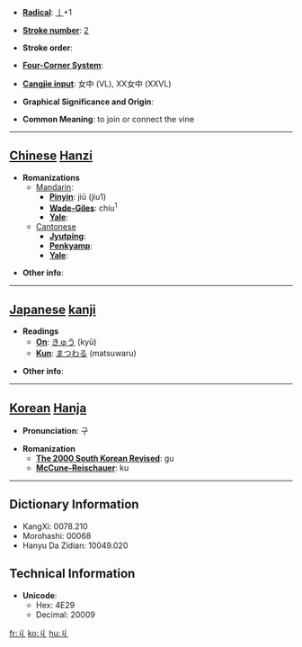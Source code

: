 * '''[[Wiktionary:Chinese radical index| Radical]]''': [[Wiktionary:Chinese radical index 丨|丨]]+1

* '''[[Wiktionary:Chinese total strokes index|Stroke number]]''': [[Wiktionary:Chinese total strokes index 2|2]]

* '''Stroke order''': 

* '''[[Wiktionary:Chinese four corner index|Four-Corner System]]''': 

* '''[[Wiktionary:Chinese Cangjie index|Cangjie input]]''': 女中 (VL), XX女中 (XXVL)

* '''Graphical Significance and Origin''': 

* '''Common Meaning''': to join or connect the vine

----

== [[Chinese]] [[Hanzi]] ==

* '''Romanizations'''
** [[Mandarin]]:
*** '''[[Pinyin]]''': jiū (jiu1)
*** '''[[Wade-Giles]]''': chiu<sup>1</sup>
*** '''[[Yale]]''': 
**[[Cantonese]]
***'''[[Jyutping]]''':
***'''[[Penkyamp]]''': 
***'''[[Yale]]''': 

* '''Other info''': 

----

== [[Japanese]] [[kanji]] ==

* '''Readings'''
** '''[[On]]''': [[きゅう]] (kyū)
** '''[[Kun]]''': [[まつわる]] (matsuwaru)

* '''Other info''':  

----

== [[Korean]] [[Hanja]] ==

* '''Pronunciation''': 구

* '''Romanization'''
** '''[[The 2000 South Korean Revised Romanization|The 2000 South Korean Revised]]''': gu
** '''[[McCune-Reischauer]]''': ku

----

== Dictionary Information ==

* KangXi: 0078.210
* Morohashi: 00068
* Hanyu Da Zidian: 10049.020

== Technical Information ==

* '''Unicode''':
** Hex: 4E29
** Decimal: 20009

[[fr:丩]]
[[ko:丩]]
[[hu:丩]]